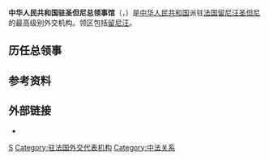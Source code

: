 {{Infobox diplomatic mission
|name=中华人民共和国驻圣但尼总领事馆<br><small>{{lang|en|Consulate-General of the People's Republic of China in Saint-Denis}}</small><br><small>{{lang|fr|Consulat général de la République populaire de Chine à Saint-Denis}}</small><br>[[File:National_Emblem_of_the_People's_Republic_of_China.svg|100px]]
|location={{flag|Réunion}}[[圣但尼_(留尼汪)|圣但尼]]
|image=
|address=戴高乐将军大街50号<ref>[http://reunion-sdn.china-consulate.org/chn/zlgxx/t1708949.htm 中国驻圣但尼总领事馆>总领馆信息]</ref>
|department={{flagicon|CHN}} [[中华人民共和国外交部|中华人民共和国外交部]]
|consul_general=[[王向阳|王向阳]]
|website=[http://saintdenis.china-consulate.gov.cn/chn/ 官方网站]
}}
'''中华人民共和国驻圣但尼总领事馆'''（{{lang-en|Consulate-General of the People's Republic of China in Saint-Denis}}，{{lang-fr|Consulat général de la République populaire de Chine à Saint-Denis}}）是[[中华人民共和国|中华人民共和国]]派驻[[法国|法国]][[留尼汪|留尼汪]][[圣但尼_(留尼汪)|圣但尼]]的最高级别外交机构。领区包括[[留尼汪|留尼汪]]。

==历任总领事==
{{main|中国驻圣但尼总领事列表}}

==参考资料==
{{reflist}}

==外部链接==
* {{Official Website|http://saintdenis.china-consulate.gov.cn/chn/|中华人民共和国驻圣但尼总领事馆官方网站}}{{zh-hans icon}}{{fr icon}}

{{中华人民共和国驻外机构}}

[[Category:中华人民共和国驻外机构|S]]
[[Category:驻法国外交代表机构|Category:驻法国外交代表机构]]
[[Category:中法关系|Category:中法关系]]